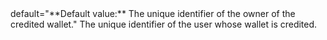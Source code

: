   
<ParamField body="CreditedUserId" type="string" >   
default="**Default value:** The unique identifier of the owner of the credited wallet."    
The unique identifier of the user whose wallet is credited.  
</ParamField>